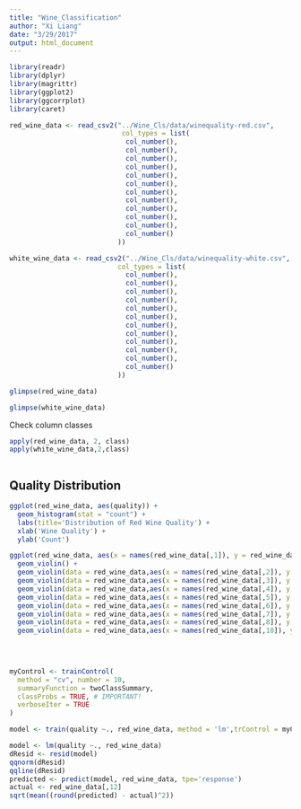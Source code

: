```yaml
---
title: "Wine_Classification"
author: "Xi Liang"
date: "3/29/2017"
output: html_document
---
```


```r
library(readr)
library(dplyr)
library(magrittr)
library(ggplot2)
library(ggcorrplot)
library(caret)
```

```r
red_wine_data <- read_csv2("../Wine_Cls/data/winequality-red.csv",
                            col_types = list(
                             col_number(),
                             col_number(),
                             col_number(),
                             col_number(),
                             col_number(),
                             col_number(),
                             col_number(),
                             col_number(),
                             col_number(),
                             col_number(),
                             col_number(),
                             col_number()
                           ))
```

```r
white_wine_data <- read_csv2("../Wine_Cls/data/winequality-white.csv",
                           col_types = list(
                             col_number(),
                             col_number(),
                             col_number(),
                             col_number(),
                             col_number(),
                             col_number(),
                             col_number(),
                             col_number(),
                             col_number(),
                             col_number(),
                             col_number(),
                             col_number()
                           ))
```

```r
glimpse(red_wine_data)
```

```r
glimpse(white_wine_data)
```

Check column classes
```r
apply(red_wine_data, 2, class)
apply(white_wine_data,2,class)
```

```r

```


## Quality Distribution
```r
ggplot(red_wine_data, aes(quality)) +
  geom_histogram(stat = "count") +
  labs(title='Distribution of Red Wine Quality') +
  xlab('Wine Quality') +
  ylab('Count')
```

```r
ggplot(red_wine_data, aes(x = names(red_wine_data[,1]), y = red_wine_data[,1], fill = names(red_wine_data[,1]))) +
  geom_violin() +
  geom_violin(data = red_wine_data,aes(x = names(red_wine_data[,2]), y = red_wine_data[,2], fill = names(red_wine_data[,2]))) +
  geom_violin(data = red_wine_data,aes(x = names(red_wine_data[,3]), y = red_wine_data[,3], fill = names(red_wine_data[,3]))) +
  geom_violin(data = red_wine_data,aes(x = names(red_wine_data[,4]), y = red_wine_data[,3], fill = names(red_wine_data[,4]))) +
  geom_violin(data = red_wine_data,aes(x = names(red_wine_data[,5]), y = red_wine_data[,5], fill = names(red_wine_data[,5]))) +
  geom_violin(data = red_wine_data,aes(x = names(red_wine_data[,6]), y = red_wine_data[,6], fill = names(red_wine_data[,6]))) +
  geom_violin(data = red_wine_data,aes(x = names(red_wine_data[,7]), y = red_wine_data[,7], fill = names(red_wine_data[,7]))) +
  geom_violin(data = red_wine_data,aes(x = names(red_wine_data[,8]), y = red_wine_data[,8], fill = names(red_wine_data[,9]))) +
  geom_violin(data = red_wine_data,aes(x = names(red_wine_data[,10]), y = red_wine_data[,10], fill = names(red_wine_data[,10])))
  

  
```


```r
myControl <- trainControl(
  method = "cv", number = 10,
  summaryFunction = twoClassSummary,
  classProbs = TRUE, # IMPORTANT!
  verboseIter = TRUE
)

model <- train(quality ~., red_wine_data, method = 'lm',trControl = myControl, preProcess = 'medianImpute')
```

```r
model <- lm(quality ~., red_wine_data)
dResid <- resid(model)
qqnorm(dResid)
qqline(dResid)
predicted <- predict(model, red_wine_data, tpe='response')
actual <- red_wine_data[,12]
sqrt(mean((round(predicted) - actual)^2))
```

